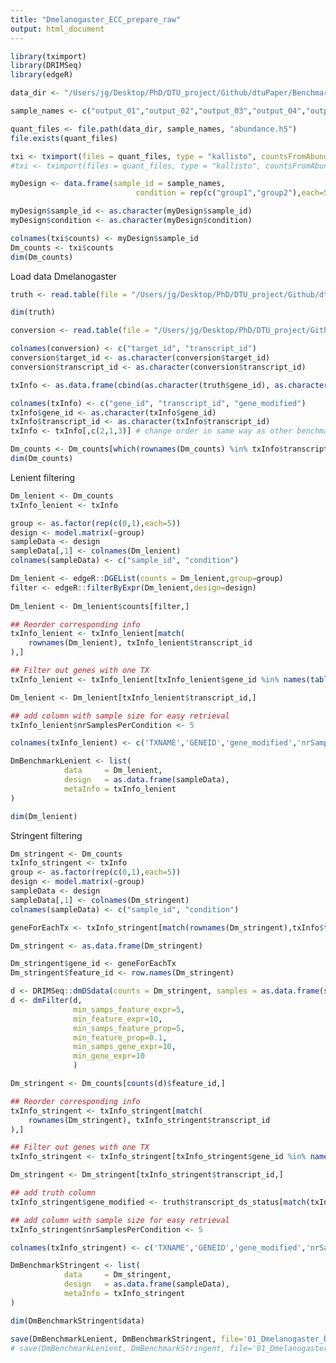 ```yaml
---
title: "Dmelanogaster_ECC_prepare_raw"
output: html_document
---
```


```r
library(tximport)
library(DRIMSeq)
library(edgeR)
```

```r
data_dir <- "/Users/jg/Desktop/PhD/DTU_project/Github/dtuPaper/Benchmarks/Bulk_simulations/Dmelanogaster_dataset_ECC/data/quant/"

sample_names <- c("output_01","output_02","output_03","output_04","output_05","output_06","output_07","output_08","output_09","output_10")

quant_files <- file.path(data_dir, sample_names, "abundance.h5")
file.exists(quant_files)

txi <- tximport(files = quant_files, type = "kallisto", countsFromAbundance = "no", txOut = TRUE)
#txi <- tximport(files = quant_files, type = "kallisto", countsFromAbundance = "scaledTPM", txOut = TRUE)

myDesign <- data.frame(sample_id = sample_names,
                            condition = rep(c("group1","group2"),each=5))

myDesign$sample_id <- as.character(myDesign$sample_id)
myDesign$condition <- as.character(myDesign$condition)

colnames(txi$counts) <- myDesign$sample_id
Dm_counts <- txi$counts
dim(Dm_counts)
```

Load data Dmelanogaster
```r
truth <- read.table(file = "/Users/jg/Desktop/PhD/DTU_project/Github/dtuPaper/Data/Dmelanogaster_Data/truth_Dmelanogaster.txt", sep = "\t", header = TRUE)

dim(truth)

conversion <- read.table(file = "/Users/jg/Desktop/PhD/DTU_project/Github/dtuPaper/Data/Dmelanogaster_Data/TranscriptID_conversion.txt")

colnames(conversion) <- c("target_id", "transcript_id")
conversion$target_id <- as.character(conversion$target_id)
conversion$transcript_id <- as.character(conversion$transcript_id)
```

```r
txInfo <- as.data.frame(cbind(as.character(truth$gene_id), as.character(truth$transcript_id), as.character(truth$transcript_ds_status)))

colnames(txInfo) <- c("gene_id", "transcript_id", "gene_modified")
txInfo$gene_id <- as.character(txInfo$gene_id)
txInfo$transcript_id <- as.character(txInfo$transcript_id)
txInfo <- txInfo[,c(2,1,3)] # change order in same way as other benchmarks
```

```r
Dm_counts <- Dm_counts[which(rownames(Dm_counts) %in% txInfo$transcript_id),]
dim(Dm_counts)
```


Lenient filtering

```r
Dm_lenient <- Dm_counts
txInfo_lenient <- txInfo

group <- as.factor(rep(c(0,1),each=5))
design <- model.matrix(~group)
sampleData <- design
sampleData[,1] <- colnames(Dm_lenient)
colnames(sampleData) <- c("sample_id", "condition")

Dm_lenient <- edgeR::DGEList(counts = Dm_lenient,group=group)
filter <- edgeR::filterByExpr(Dm_lenient,design=design) 
            
Dm_lenient <- Dm_lenient$counts[filter,]

## Reorder corresponding info
txInfo_lenient <- txInfo_lenient[match(
    rownames(Dm_lenient), txInfo_lenient$transcript_id
),]

## Filter out genes with one TX
txInfo_lenient <- txInfo_lenient[txInfo_lenient$gene_id %in% names(table(txInfo_lenient$gene_id))[table(txInfo_lenient$gene_id) > 1],]

Dm_lenient <- Dm_lenient[txInfo_lenient$transcript_id,]

## add column with sample size for easy retrieval
txInfo_lenient$nrSamplesPerCondition <- 5

colnames(txInfo_lenient) <- c('TXNAME','GENEID','gene_modified','nrSamplesPerCondition')

DmBenchmarkLenient <- list(
            data     = Dm_lenient,
            design   = as.data.frame(sampleData),
            metaInfo = txInfo_lenient
)

dim(Dm_lenient)
```

Stringent filtering

```r
Dm_stringent <- Dm_counts
txInfo_stringent <- txInfo
group <- as.factor(rep(c(0,1),each=5))
design <- model.matrix(~group)
sampleData <- design
sampleData[,1] <- colnames(Dm_stringent)
colnames(sampleData) <- c("sample_id", "condition")

geneForEachTx <- txInfo_stringent[match(rownames(Dm_stringent),txInfo$transcript_id),"gene_id"]

Dm_stringent <- as.data.frame(Dm_stringent)

Dm_stringent$gene_id <- geneForEachTx
Dm_stringent$feature_id <- row.names(Dm_stringent)

d <- DRIMSeq::dmDSdata(counts = Dm_stringent, samples = as.data.frame(sampleData))
d <- dmFilter(d,
              min_samps_feature_expr=5, 
              min_feature_expr=10, 
              min_samps_feature_prop=5, 
              min_feature_prop=0.1,
              min_samps_gene_expr=10, 
              min_gene_expr=10
              )

Dm_stringent <- Dm_counts[counts(d)$feature_id,]

## Reorder corresponding info
txInfo_stringent <- txInfo_stringent[match(
    rownames(Dm_stringent), txInfo_stringent$transcript_id
),]

## Filter out genes with one TX
txInfo_stringent <- txInfo_stringent[txInfo_stringent$gene_id %in% names(table(txInfo_stringent$gene_id))[table(txInfo_stringent$gene_id) > 1],]

Dm_stringent <- Dm_stringent[txInfo_stringent$transcript_id,]

## add truth column
txInfo_stringent$gene_modified <- truth$transcript_ds_status[match(txInfo_stringent$transcript_id,as.character(truth$transcript_id))]

## add column with sample size for easy retrieval
txInfo_stringent$nrSamplesPerCondition <- 5

colnames(txInfo_stringent) <- c('TXNAME','GENEID','gene_modified','nrSamplesPerCondition')

DmBenchmarkStringent <- list(
            data     = Dm_stringent,
            design   = as.data.frame(sampleData),
            metaInfo = txInfo_stringent
)

dim(DmBenchmarkStringent$data)
```

```r
save(DmBenchmarkLenient, DmBenchmarkStringent, file='01_Dmelanogaster_benchmark_data_count.Rdata')
# save(DmBenchmarkLenient, DmBenchmarkStringent, file='01_Dmelanogaster_benchmark_data_scaledTPM.Rdata')
```

